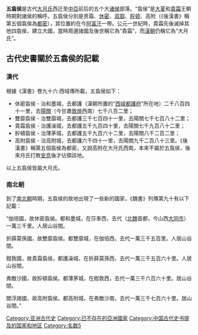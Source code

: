 '''五翕侯'''是古代[[大月氏|大月氏]]西迁至[[中亞|中亞]]前后的五个大[[诸侯|诸侯]]部落。“翕侯”是[[大夏|大夏]]和[[貴霜|貴霜]]王朝時期對諸侯的稱呼。五翕侯分别是贵霜、[[休密|休密]]、[[双靡|双靡]]、[[肸顿|肸顿]]、高附（《後漢書》稱第五個翕侯為[[都密|都密]]），其位置約在今[[阿富汗|阿富汗]]一帶。公元一世紀時，貴霜先後滅掉其他四翕侯，建立大國，當時周邊諸國及後世稱它為“貴霜”，而[[漢朝|漢朝]]仍稱它為“大月氏”。

==古代史書關於五翕侯的記載==
===漢代===
根據《漢書》卷九十六·西域傳所載，五翕侯如下：
*休密翕侯 - 治和墨城，去都護（漢朝所置的“[[西域都護府|西域都護府]]”所在地）二千八百四十一里，去[[陽關|陽關]]（今甘肅[[敦煌|敦煌]]西南）七千八百二里；
*雙靡翕侯 - 治雙靡城，去都護三千七百四十一里，去陽關七千七百八十二里；
*貴霜翕侯 - 治護澡城，去都護五千九百四十里，去陽關七千九百八十二里；
*肸頓翕侯 - 治薄茅城，去都護五千九百六十二里，去陽關八千二百二里；
*高附翕侯 - 治高附城，去都護六千四十一里，去陽關九千二百八十三里。《後漢書》稱第五個翕侯為都密，又說高附在大月氏西南，本來不屬於五翕侯，後來月氏打敗[[安息_(国家)|安息]]後才佔領該地。

以上五翕侯皆屬大月氏。

===南北朝===
到了[[南北朝|南北朝]]時期，五翕侯的故地出現了一些新的國家，《魏書》列傳第九十有以下記載：

“伽倍國，故休密翕侯。都和墨城，在莎車西，去代（[[北魏|北魏]]首都，今山西[[大同市|大同市]]）一萬三千里。人居山谷間。

折薛莫孫國，故雙靡翕侯。都雙靡城，在伽倍西，去代一萬三千五百里。人居山谷間。

鉗敦國，故貴霜翕侯。都護澡城，在折薛莫孫西，去代一萬三千五百六十里。人居山谷間。

弗敵沙國，故肸頓翕侯。都薄茅城，在鉗敦西，去代一萬三千六百六十里。居山谷間。

閻浮謁國，故高附翕侯。都高附城，在弗敵沙南，去代一萬三千七百六十里。居山谷間。”

[[Category:亚洲古代史|Category:亚洲古代史]]
[[Category:已不存在的亞洲國家|Category:已不存在的亞洲國家]]
[[Category:中国古代史书提及的国家和地区|Category:中国古代史书提及的国家和地区]]
[[Category:名数5|Category:名数5]]
